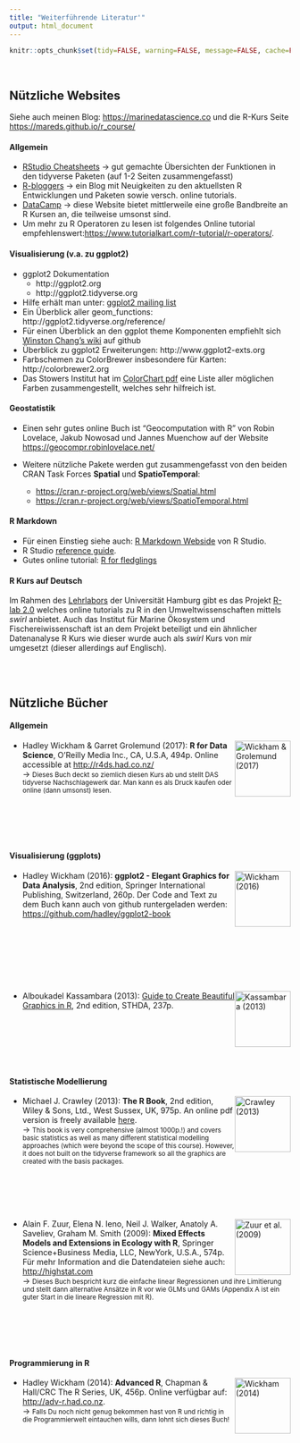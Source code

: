 ```yaml
---
title: "Weiterführende Literatur'"
output: html_document
---
```


```r
knitr::opts_chunk$set(tidy=FALSE, warning=FALSE, message=FALSE, cache=FALSE, dev.args=list(bg="transparent"), fig.retina = 2)
```

<br>

## Nützliche Websites

Siehe auch meinen Blog: [https://marinedatascience.co](https://marinedatascience.co) und die R-Kurs Seite [https://mareds.github.io/r_course/](https://mareds.github.io/r_course/)

#### Allgemein

- [RStudio Cheatsheets](https://www.rstudio.com/resources/cheatsheets/) → gut gemachte Übersichten der Funktionen in den tidyverse Paketen (auf 1-2 Seiten zusammengefasst)
- [R-bloggers](https://www.r-bloggers.com/) → ein Blog mit Neuigkeiten zu den aktuellsten R Entwicklungen und Paketen sowie versch. online tutorials. 
- [DataCamp](https://www.datacamp.com/) → diese Website bietet mittlerweile eine große Bandbreite an R Kursen an, die teilweise umsonst sind.
- Um mehr zu R Operatoren zu lesen ist folgendes Online tutorial empfehlenswert:[ https://www.tutorialkart.com/r-tutorial/r-operators/](https://www.tutorialkart.com/r-tutorial/r-operators/).


#### Visualisierung (v.a. zu ggplot2)

- ggplot2 Dokumentation
    - http://ggplot2.org 
    - http://ggplot2.tidyverse.org
- Hilfe erhält man unter: [ggplot2 mailing list](https://groups.google.com/forum/?fromgroups#!forum/ggplot2)
- Ein Überblick aller geom_functions: http://ggplot2.tidyverse.org/reference/
- Für einen Überblick an den ggplot theme Komponenten empfiehlt sich [Winston Chang's wiki](https://github.com/wch/ggplot2/wiki/New-theme-system) auf github
- Überblick zu ggplot2 Erweiterungen: http://www.ggplot2-exts.org
- Farbschemen zu ColorBrewer insbesondere für Karten: http://colorbrewer2.org
- Das Stowers Institut hat im [ColorChart pdf](http://research.stowers.org/mcm/efg/R/Color/Chart/ColorChart.pdf) eine Liste aller möglichen Farben zusammengestellt, welches sehr hilfreich ist.



#### Geostatistik

- Einen sehr gutes online Buch ist "Geocomputation with R" von Robin Lovelace, Jakub Nowosad und Jannes Muenchow  auf der Website [https://geocompr.robinlovelace.net/](https://geocompr.robinlovelace.net/)

- Weitere nützliche Pakete werden gut zusammengefasst von den beiden CRAN Task Forces **Spatial** und **SpatioTemporal**:
    - [https://cran.r-project.org/web/views/Spatial.html](https://cran.r-project.org/web/views/Spatial.html)
    - [https://cran.r-project.org/web/views/SpatioTemporal.html](https://cran.r-project.org/web/views/SpatioTemporal.html)


#### R Markdown

- Für einen Einstieg siehe auch: [R Markdown Webside](https://rmarkdown.rstudio.com) von R Studio.
- R Studio [reference guide](https://www.rstudio.com/wp-content/uploads/2015/03/rmarkdown-reference.pdf).
- Gutes online tutorial: [R for fledglings](https://www.uvm.edu/rsenr/vtcfwru/R/fledglings/08_Markdown.html)


#### R Kurs auf Deutsch

Im Rahmen des [Lehrlabors](https://www.universitaetskolleg.uni-hamburg.de/universitaetskolleg-2-0/lehrlabor.html) der Universität Hamburg gibt es das Projekt [R-lab 2.0](https://rlab.blogs.uni-hamburg.de) welches online tutorials zu R in den Umweltwissenschaften mittels *swirl* anbietet. Auch das Institut für Marine Ökosystem und Fischereiwissenschaft ist an dem Projekt beteiligt und ein ähnlicher Datenanalyse R Kurs wie dieser wurde auch als *swirl* Kurs von mir umgesetzt (dieser allerdings auf Englisch).

<br>
<br>

## Nützliche Bücher

#### Allgemein

<img src="img_site/Book_r4ds.png" alt="Wickham & Grolemund (2017)" style="float:right;clear:left;width:100px;border:0;">

- Hadley Wickham & Garret Grolemund (2017): **R for Data Science**, O'Reilly Media Inc., CA, U.S.A, 494p. Online accessible at [http://r4ds.had.co.nz/](http://r4ds.had.co.nz/)<br>
→ <small>Dieses Buch deckt so ziemlich diesen Kurs ab und stellt DAS tidyverse Nachschlagewerk dar. Man kann es als Druck kaufen oder online (dann umsonst) lesen.</small>

<br><br><br><br>

#### Visualisierung (ggplots) 

<img src="img_site/Book_ggplot2.jpg" alt="Wickham (2016)" style="float:right;clear:left;width:100px;border:0;">

-  Hadley Wickham (2016): **ggplot2 - Elegant Graphics for Data Analysis**, 2nd edition, Springer International Publishing, Switzerland, 260p. Der Code and Text zu dem Buch kann auch von github runtergeladen werden: [https://github.com/hadley/ggplot2-book](https://github.com/hadley/ggplot2-book)

<br><br><br><br><br><br>

<img src="img_site/Book_beautiful_graphics_kassambara.png" alt="Kassambara (2013)" style="float:right;clear:left;width:100px;border:0;">

- Alboukadel Kassambara (2013): [Guide to Create Beautiful Graphics in R](http://www.sthda.com/english/download/3-ebooks/5-guide-to-create-beautiful-graphics-in-r-book/), 2nd edition, STHDA, 237p.

<br><br><br><br><br>

#### Statistische Modellierung

<img src="img_site/Book_r_crawley.jpg" alt="Crawley (2013)" style="float:right;clear:left;width:100px;border:0;">

- Michael J. Crawley (2013): **The R Book**, 2nd edition, Wiley & Sons, Ltd., West Sussex, UK, 975p. An online pdf version is freely available [here](https://www.cs.upc.edu/~robert/teaching/estadistica/TheRBook.pdf).<br>
→ <small>This book is very comprehensive (almost 1000p.!) and covers basic statistics as well as many different statistical modelling approaches (which were beyond the scope of this course). However, it does not built on the tidyverse framework so all the graphics are created with the basis packages.</small>

<br><br><br><br>

<img src="img_site/Book_mixed_models.jpg" alt="Zuur et al. (2009)" style="float:right;clear:left;width:100px;border:0;">

- Alain F. Zuur, Elena N. Ieno, Neil J. Walker, Anatoly A. Saveliev, Graham M. Smith (2009): **Mixed Effects Models and Extensions in Ecology with R**, Springer Science+Business Media, LLC, NewYork, U.S.A., 574p. Für mehr Information and die Datendateien siehe auch: [http://highstat.com](http://highstat.com/index.php/mixed-effects-models-and-extensions-in-ecology-with-r)<br>
→ <small>Dieses Buch bespricht kurz die einfache linear Regressionen und ihre Limitierung und stellt dann alternative Ansätze in R vor wie GLMs und GAMs (Appendix A ist ein guter Start in die lineare Regression mit R).</small>

<br><br><br><br>

#### Programmierung in R

<img src="img_site/Books_advanced_r.jpg" alt="Wickham (2014)" style="float:right;clear:left;width:100px;border:0;">

- Hadley Wickham (2014): **Advanced R**, Chapman & Hall/CRC The R Series, UK, 456p. Online verfügbar auf: [http://adv-r.had.co.nz](http://adv-r.had.co.nz).<br>
→ <small>Falls Du noch nicht genug bekommen hast von R und richtig in die Programmierwelt eintauchen wills, dann lohnt sich dieses Buch!</small>

<br><br><br><br><br>
